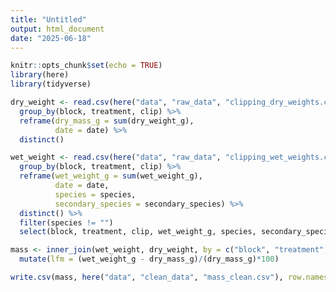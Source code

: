 ```yaml
---
title: "Untitled"
output: html_document
date: "2025-06-18"
---
```


```r
knitr::opts_chunk$set(echo = TRUE)
library(here)
library(tidyverse)
```

```r
dry_weight <- read.csv(here("data", "raw_data", "clipping_dry_weights.csv")) %>% 
  group_by(block, treatment, clip) %>% 
  reframe(dry_mass_g = sum(dry_weight_g),
          date = date) %>% 
  distinct()

wet_weight <- read.csv(here("data", "raw_data", "clipping_wet_weights.csv")) %>% 
  group_by(block, treatment, clip) %>% 
  reframe(wet_weight_g = sum(wet_weight_g),
          date = date, 
          species = species, 
          secondary_species = secondary_species) %>% 
  distinct() %>% 
  filter(species != "")
  select(block, treatment, clip, wet_weight_g, species, secondary_species, date)

mass <- inner_join(wet_weight, dry_weight, by = c("block", "treatment", "clip", "date")) %>% 
  mutate(lfm = (wet_weight_g - dry_mass_g)/(dry_mass_g)*100)

write.csv(mass, here("data", "clean_data", "mass_clean.csv"), row.names = F, append = F)
```

